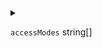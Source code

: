 
<details>
<summary>

`accessModes`  <span class="config-field-type">string[]</span> 

</summary>

AccessModes are the access modes DevSpace should use for the persistent volume

</details>
